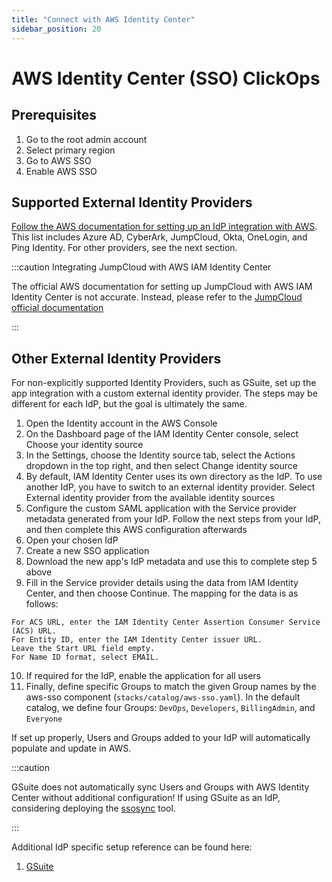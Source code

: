 ```yaml
---
title: "Connect with AWS Identity Center"
sidebar_position: 20
---
```


# AWS Identity Center (SSO) ClickOps

## Prerequisites

1. Go to the root admin account
2. Select primary region
3. Go to AWS SSO
4. Enable AWS SSO

## Supported External Identity Providers

[Follow the AWS documentation for setting up an IdP integration with AWS](https://docs.aws.amazon.com/singlesignon/latest/userguide/supported-idps.html).
This list includes Azure AD, CyberArk, JumpCloud, Okta, OneLogin, and Ping Identity. For other providers, see the next
section.

:::caution Integrating JumpCloud with AWS IAM Identity Center

The official AWS documentation for setting up JumpCloud with AWS IAM Identity Center is not accurate. Instead, please refer to the [JumpCloud official documentation](https://jumpcloud.com/support/integrate-with-aws-iam-identity-center)

:::

## Other External Identity Providers

For non-explicitly supported Identity Providers, such as GSuite, set up the app integration with a custom external
identity provider. The steps may be different for each IdP, but the goal is ultimately the same.

1. Open the Identity account in the AWS Console
2. On the Dashboard page of the IAM Identity Center console, select Choose your identity source
3. In the Settings, choose the Identity source tab, select the Actions dropdown in the top right, and then select Change
   identity source
4. By default, IAM Identity Center uses its own directory as the IdP. To use another IdP, you have to switch to an
   external identity provider. Select External identity provider from the available identity sources
5. Configure the custom SAML application with the Service provider metadata generated from your IdP. Follow the next
   steps from your IdP, and then complete this AWS configuration afterwards
6. Open your chosen IdP
7. Create a new SSO application
8. Download the new app's IdP metadata and use this to complete step 5 above
9. Fill in the Service provider details using the data from IAM Identity Center, and then choose Continue. The mapping
   for the data is as follows:

```
For ACS URL, enter the IAM Identity Center Assertion Consumer Service (ACS) URL.
For Entity ID, enter the IAM Identity Center issuer URL.
Leave the Start URL field empty.
For Name ID format, select EMAIL.
```

10. If required for the IdP, enable the application for all users
11. Finally, define specific Groups to match the given Group names by the aws-sso component
    (`stacks/catalog/aws-sso.yaml`). In the default catalog, we define four Groups: `DevOps`, `Developers`,
    `BillingAdmin`, and `Everyone`

If set up properly, Users and Groups added to your IdP will automatically populate and update in AWS.

:::caution

GSuite does not automatically sync Users and Groups with AWS Identity Center without additional configuration! If using
GSuite as an IdP, considering deploying the [ssosync](https://github.com/awslabs/ssosync) tool.

:::

Additional IdP specific setup reference can be found here:

1. [GSuite](https://aws.amazon.com/blogs/security/how-to-use-g-suite-as-external-identity-provider-aws-sso/)
